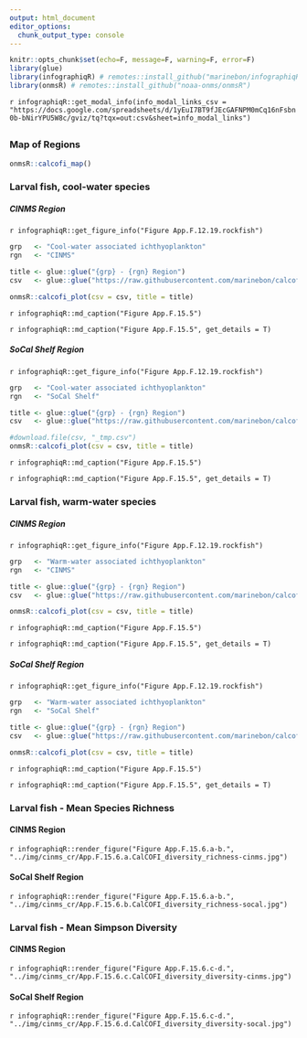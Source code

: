 ```yaml
---
output: html_document
editor_options: 
  chunk_output_type: console
---
```


```r
knitr::opts_chunk$set(echo=F, message=F, warning=F, error=F)
library(glue)
library(infographiqR) # remotes::install_github("marinebon/infographiqR") 
library(onmsR) # remotes::install_github("noaa-onms/onmsR")
```

`r infographiqR::get_modal_info(info_modal_links_csv = "https://docs.google.com/spreadsheets/d/1yEuI7BT9fJEcGAFNPM0mCq16nFsbn0b-bNirYPU5W8c/gviz/tq?tqx=out:csv&sheet=info_modal_links")`

## {.tabset}

### Map of Regions

```r
onmsR::calcofi_map()
```

### Larval fish, cool-water species {.active}

##### CINMS Region
`r infographiqR::get_figure_info("Figure App.F.12.19.rockfish")`

```r
grp   <- "Cool-water associated ichthyoplankton"
rgn   <- "CINMS"

title <- glue::glue("{grp} - {rgn} Region")
csv   <- glue::glue("https://raw.githubusercontent.com/marinebon/calcofi-analysis/master/data/{grp}_{rgn}.csv")

onmsR::calcofi_plot(csv = csv, title = title)
```

`r infographiqR::md_caption("Figure App.F.15.5")`

`r infographiqR::md_caption("Figure App.F.15.5", get_details = T)`

##### SoCal Shelf Region
`r infographiqR::get_figure_info("Figure App.F.12.19.rockfish")`

```r
grp   <- "Cool-water associated ichthyoplankton"
rgn   <- "SoCal Shelf"

title <- glue::glue("{grp} - {rgn} Region")
csv   <- glue::glue("https://raw.githubusercontent.com/marinebon/calcofi-analysis/master/data/{grp}_{rgn}.csv")

#download.file(csv, "_tmp.csv")
onmsR::calcofi_plot(csv = csv, title = title)
```

`r infographiqR::md_caption("Figure App.F.15.5")`

`r infographiqR::md_caption("Figure App.F.15.5", get_details = T)`

### Larval fish, warm-water species

##### CINMS Region
`r infographiqR::get_figure_info("Figure App.F.12.19.rockfish")`

```r
grp   <- "Warm-water associated ichthyoplankton"
rgn   <- "CINMS"

title <- glue::glue("{grp} - {rgn} Region")
csv   <- glue::glue("https://raw.githubusercontent.com/marinebon/calcofi-analysis/master/data/{grp}_{rgn}.csv")

onmsR::calcofi_plot(csv = csv, title = title)
```

`r infographiqR::md_caption("Figure App.F.15.5")`

`r infographiqR::md_caption("Figure App.F.15.5", get_details = T)`


##### SoCal Shelf Region
`r infographiqR::get_figure_info("Figure App.F.12.19.rockfish")`

```r
grp   <- "Warm-water associated ichthyoplankton"
rgn   <- "SoCal Shelf"

title <- glue::glue("{grp} - {rgn} Region")
csv   <- glue::glue("https://raw.githubusercontent.com/marinebon/calcofi-analysis/master/data/{grp}_{rgn}.csv")

onmsR::calcofi_plot(csv = csv, title = title)
```

`r infographiqR::md_caption("Figure App.F.15.5")`

`r infographiqR::md_caption("Figure App.F.15.5", get_details = T)`

### Larval fish - Mean Species Richness

#### CINMS Region

`r infographiqR::render_figure("Figure App.F.15.6.a-b.", "../img/cinms_cr/App.F.15.6.a.CalCOFI_diversity_richness-cinms.jpg")`

#### SoCal Shelf Region

`r infographiqR::render_figure("Figure App.F.15.6.a-b.", "../img/cinms_cr/App.F.15.6.b.CalCOFI_diversity_richness-socal.jpg")`

### Larval fish - Mean Simpson Diversity

#### CINMS Region

`r infographiqR::render_figure("Figure App.F.15.6.c-d.", "../img/cinms_cr/App.F.15.6.c.CalCOFI_diversity_diversity-cinms.jpg")`

#### SoCal Shelf Region

`r infographiqR::render_figure("Figure App.F.15.6.c-d.", "../img/cinms_cr/App.F.15.6.d.CalCOFI_diversity_diversity-socal.jpg")`

